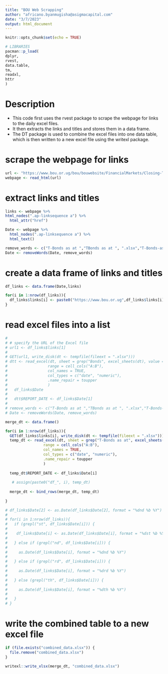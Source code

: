 ```yaml
---
title: "BOU Web Scrapping"
author: "africano.byanmugisha@asigmacapital.com"
date: "3/7/2023"
output: html_document
---
```


```r
knitr::opts_chunk$set(echo = TRUE)
```

```r
# LIBRARIES
pacman::p_load(
dplyr,
rvest,
data.table,
tm,
readxl,
httr
)
```


# Description
- This code first uses the rvest package to scrape the webpage for links to the daily excel files. 
- It then extracts the links and titles and stores them in a data frame. 
- The DT package is used to combine the excel files into one data table, which is then written to a new excel file using the writexl package.


# scrape the webpage for links
```r
url <- "https://www.bou.or.ug/bou/bouwebsite/FinancialMarkets/Closing-TBondsPrices-Yield.html"
webpage <- read_html(url)
```


# extract links and titles
```r
links <- webpage %>% 
html_nodes(".ap-linksequence a") %>%
  html_attr("href")

Date <- webpage %>%
  html_nodes(".ap-linksequence a") %>%
  html_text()

remove_words <- c("T-Bonds as at ","TBonds as at ", ".xlsx","T-Bonds-as-at-","Bonds-as-at-")
Date <- removeWords(Date, remove_words)

```


# create a data frame of links and titles
```r

df_links <- data.frame(Date,links)

for(i in 1:nrow(df_links)){
  df_links$links[i] <- paste0("https://www.bou.or.ug",df_links$links[i])
}
```

# read excel files into a list
```r
# 
# # specify the URL of the Excel file
# url1 <- df_links$links[1]
# 
# GET(url1, write_disk(dt <- tempfile(fileext = ".xlsx")))
# dtt <- read_excel(dt, sheet = grep("Bonds", excel_sheets(dt), value = TRUE),
#                  range = cell_cols("A:B"),
#                  col_names = TRUE,
#                  col_types = c("date", "numeric"),
#                  .name_repair = toupper
#                  )
#   df_links$Date
# 
#   dtt$REPORT_DATE <- df_links$Date[1]
#   
# remove_words <- c("T-Bonds as at ","TBonds as at ", ".xlsx","T-Bonds-as-at-","Bonds-as-at-")
# Date <- removeWords(Date, remove_words)

```

```r

merge_dt <- data.frame()

for(i in 1:nrow(df_links)){
  GET(df_links$links[i], write_disk(dt <- tempfile(fileext = ".xlsx")))
  temp_dt <- read_excel(dt, sheet = grep("T-Bonds as at", excel_sheets(dt), value = TRUE,ignore.case = T),
                 range = cell_cols("A:B"),
                 col_names = TRUE, 
                 col_types = c("date", "numeric"),
                 .name_repair = toupper
                 )
  
  temp_dt$REPORT_DATE <- df_links$Date[i]
  
   # assign(paste0("df_", i), temp_dt)
  
  merge_dt <- bind_rows(merge_dt, temp_dt)
  
}

```

```r
# df_links$Date[2] <- as.Date(df_links$Date[2], format = "%dnd %b %Y")
# 
# for(i in 1:nrow(df_links)){
#   if (grepl("st", df_links$Date[i])) {
#     
#    df_links$Date[i] <- as.Date(df_links$Date[i], format = "%dst %b %Y")
#     
#   } else if (grepl("nd", df_links$Date[i])) {
#     
#     as.Date(df_links$Date[i], format = "%dnd %b %Y")
#     
#   } else if (grepl("rd", df_links$Date[i])) {
#     
#     as.Date(df_links$Date[i], format = "%drd %b %Y")
#     
#   } else (grepl("th", df_links$Date[i])) {
#     
#     as.Date(df_links$Date[i], format = "%dth %b %Y")
#     
#   }
# }
```

# write the combined table to a new excel file
```r

if (file.exists("combined_data.xlsx")) {
  file.remove("combined_data.xlsx")
}

writexl::write_xlsx(merge_dt, "combined_data.xlsx")

```



